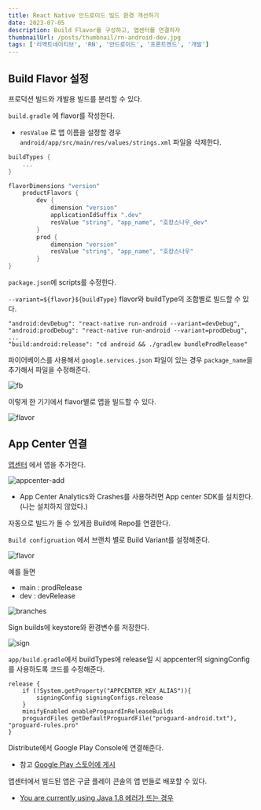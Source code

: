 ```yaml
---
title: React Native 안드로이드 빌드 환경 개선하기
date: 2023-07-05
description: Build Flavor를 구성하고, 앱센터를 연결하자
thumbnailUrl: /posts/thumbnail/rn-android-dev.jpg
tags: ['리액트네이티브', 'RN', '안드로이드', '프론트엔드', '개발']
---
```


## Build Flavor 설정

프로덕션 빌드와 개발용 빌드를 분리할 수 있다.

`build.gradle` 에 flavor를 작성한다.

- `resValue` 로 앱 이름을 설정할 경우 `android/app/src/main/res/values/strings.xml` 파일을 삭제한다.

```plain:android/app/build.gradle
buildTypes {
	...
}

flavorDimensions "version"
	productFlavors {
		dev {
			dimension "version"
			applicationIdSuffix ".dev"
			resValue "string", "app_name", "호캉스나우_dev"
		}
		prod {
			dimension "version"
			resValue "string", "app_name", "호캉스나우"
		}
}
```

`package.json`에 scripts를 수정한다.

`--variant=${flavor}${buildType}` flavor와 buildType의 조합별로 빌드할 수 있다.

```
"android:devDebug": "react-native run-android --variant=devDebug",
"android:prodDebug": "react-native run-android --variant=prodDebug",
...
"build:android:release": "cd android && ./gradlew bundleProdRelease"
```

파이어베이스를 사용해서 `google.services.json` 파일이 있는 경우 `package_name`을 추가해서 파일을 수정해준다.

![fb](/posts/rn-android-dev/firebase.png)

이렇게 한 기기에서 flavor별로 앱을 빌드할 수 있다.

![flavor](/posts/rn-android-dev/flavor.jpeg)

## App Center 연결

[앱센터](https://appcenter.ms/apps) 에서 앱을 추가한다.

![appcenter-add](/posts/rn-android-dev/appcenter-add.png)

- App Center Analytics와 Crashes를 사용하려면 App center SDK를 설치한다.(나는 설치하지 않았다.)

자동으로 빌드가 돌 수 있게끔 Build에 Repo를 연결한다.

`Build configruation` 에서 브랜치 별로 Build Variant를 설정해준다.

![flavor](/posts/rn-android-dev/build-variant.png)

예를 들면

- main : prodRelease
- dev : devRelease

![branches](/posts/rn-android-dev/branches.png)

Sign builds에 keystore와 환경변수를 저장한다.

![sign](/posts/rn-android-dev/sign.png)

`app/build.gradle`에서 buildTypes에 release일 시 appcenter의 signingConfig를 사용하도록 코드를 수정해준다.

```
release {
	if (!System.getProperty("APPCENTER_KEY_ALIAS")){
		signingConfig signingConfigs.release
	}
	minifyEnabled enableProguardInReleaseBuilds
	proguardFiles getDefaultProguardFile("proguard-android.txt"), "proguard-rules.pro"
}
```

Distribute에서 Google Play Console에 연결해준다.

- 참고 [Google Play 스토어에 게시](https://learn.microsoft.com/ko-kr/appcenter/distribution/stores/googleplay)

앱센터에서 빌드된 앱은 구글 플레이 콘솔의 앱 번들로 배포할 수 있다.

- [You are currently using Java 1.8 에러가 뜨는 경우](https://miryang.dev/note/react-native/java-home)
